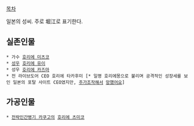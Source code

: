 [[목차]]



일본의 성씨. 주로 堀江로 표기한다.

== 실존인물 ==
 * 가수 [[호리에 미츠코]] 
 * [[성우]] [[호리에 유이]]
 * 성우 [[호리에 카즈마]]
 * 전 라이브도어 CEO 호리에 타카후미 [* 일명 호리에몽으로 불리며 공격적인 성장세를 보인 일본의 포탈 사이트 CEO였지만, [[주가조작]]해서 [[망했어요]]] 

== 가공인물 ==
 * [[전략인간병기 카쿠고]]의 [[호리에 츠미코]] 
